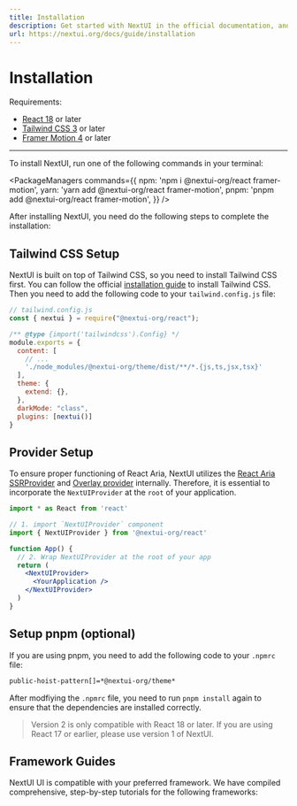 ```yaml
---
title: Installation
description: Get started with NextUI in the official documentation, and learn more about all our features!
url: https://nextui.org/docs/guide/installation
---
```


# Installation

Requirements:

- [React 18](https://reactjs.org/) or later
- [Tailwind CSS 3](https://tailwindcss.com/) or later
- [Framer Motion 4](https://www.framer.com/motion/) or later

------

<Spacer y={4}/>

To install NextUI, run one of the following commands in your terminal:

<PackageManagers
  commands={{
    npm: 'npm i @nextui-org/react framer-motion',
    yarn: 'yarn add @nextui-org/react framer-motion',
    pnpm: 'pnpm add @nextui-org/react framer-motion',
  }}
/>

<Spacer y={4}/>

After installing NextUI, you need do the following steps to complete the installation:


## Tailwind CSS Setup

NextUI is built on top of Tailwind CSS, so you need to install Tailwind CSS first. You can follow the official
[installation guide](https://tailwindcss.com/docs/installation) to install Tailwind CSS. Then you need to add 
the following code to your `tailwind.config.js` file:


```js {8,13-14}
// tailwind.config.js
const { nextui } = require("@nextui-org/react");

/** @type {import('tailwindcss').Config} */
module.exports = {
  content: [
    // ...
    './node_modules/@nextui-org/theme/dist/**/*.{js,ts,jsx,tsx}'
  ],
  theme: {
    extend: {},
  },
  darkMode: "class",
  plugins: [nextui()]
}
```

## Provider Setup

To ensure proper functioning of React Aria, NextUI utilizes the [React Aria SSRProvider](https://react-spectrum.adobe.com/react-aria/SSRProvider.html) and [Overlay provider](https://react-spectrum.adobe.com/react-aria/useOverlayTrigger.html#example) internally. 
Therefore, it is essential to incorporate the `NextUIProvider` at the `root` of your application.

```jsx
import * as React from 'react'

// 1. import `NextUIProvider` component
import { NextUIProvider } from '@nextui-org/react'

function App() {
  // 2. Wrap NextUIProvider at the root of your app
  return (
    <NextUIProvider>
      <YourApplication />
    </NextUIProvider>
  )
}
```

## Setup pnpm (optional)

If you are using pnpm, you need to add the following code to your `.npmrc` file:

```bash
public-hoist-pattern[]=*@nextui-org/theme*
```

After modfiying the `.npmrc` file, you need to run `pnpm install` again to ensure that the dependencies are installed correctly.


<Blockquote
 color="warning"
>
  Version 2 is only compatible with React 18 or later. If you are using React 17 or earlier, please use <Link href="https://v1.nextui.org/docs/getting-started" isExternal>version 1 of NextUI</Link>.
</Blockquote>

## Framework Guides

NextUI UI is compatible with your preferred framework. We have compiled comprehensive, step-by-step tutorials for the following frameworks:

<Frameworks />